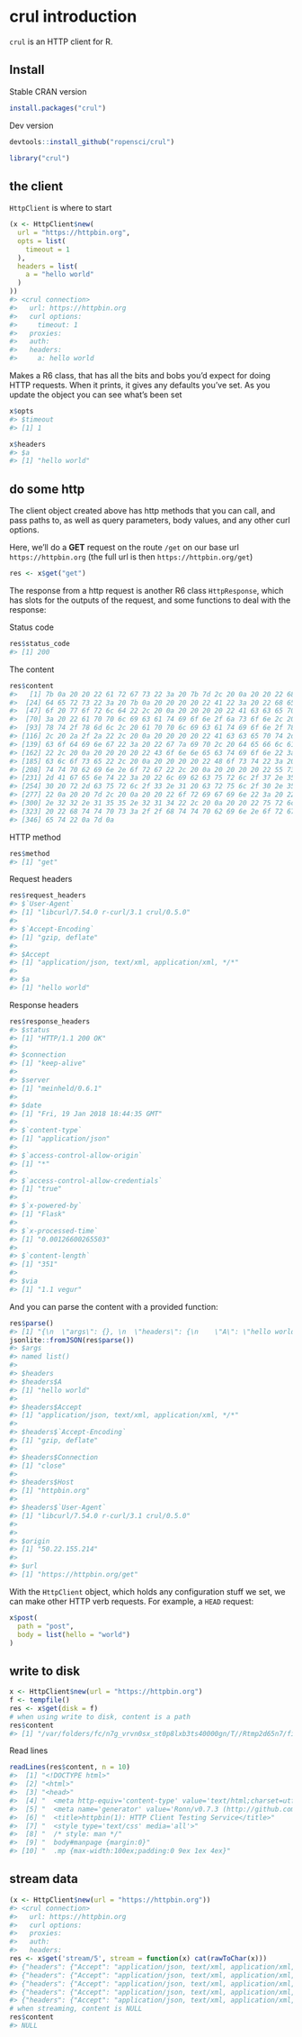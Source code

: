<!--
%\VignetteIndexEntry{crul introduction}
%\VignetteEngine{knitr::rmarkdown}
%\VignetteEncoding{UTF-8}
-->



crul introduction
=================

`crul` is an HTTP client for R.

## Install

Stable CRAN version


```r
install.packages("crul")
```

Dev version


```r
devtools::install_github("ropensci/crul")
```


```r
library("crul")
```

## the client

`HttpClient` is where to start


```r
(x <- HttpClient$new(
  url = "https://httpbin.org",
  opts = list(
    timeout = 1
  ),
  headers = list(
    a = "hello world"
  )
))
#> <crul connection> 
#>   url: https://httpbin.org
#>   curl options: 
#>     timeout: 1
#>   proxies: 
#>   auth: 
#>   headers: 
#>     a: hello world
```

Makes a R6 class, that has all the bits and bobs you'd expect for doing HTTP
requests. When it prints, it gives any defaults you've set. As you update
the object you can see what's been set


```r
x$opts
#> $timeout
#> [1] 1
```


```r
x$headers
#> $a
#> [1] "hello world"
```

## do some http

The client object created above has http methods that you can call,
and pass paths to, as well as query parameters, body values, and any other
curl options.

Here, we'll do a __GET__ request on the route `/get` on our base url
`https://httpbin.org` (the full url is then `https://httpbin.org/get`)


```r
res <- x$get("get")
```

The response from a http request is another R6 class `HttpResponse`, which
has slots for the outputs of the request, and some functions to deal with
the response:

Status code


```r
res$status_code
#> [1] 200
```

The content


```r
res$content
#>   [1] 7b 0a 20 20 22 61 72 67 73 22 3a 20 7b 7d 2c 20 0a 20 20 22 68 65 61
#>  [24] 64 65 72 73 22 3a 20 7b 0a 20 20 20 20 22 41 22 3a 20 22 68 65 6c 6c
#>  [47] 6f 20 77 6f 72 6c 64 22 2c 20 0a 20 20 20 20 22 41 63 63 65 70 74 22
#>  [70] 3a 20 22 61 70 70 6c 69 63 61 74 69 6f 6e 2f 6a 73 6f 6e 2c 20 74 65
#>  [93] 78 74 2f 78 6d 6c 2c 20 61 70 70 6c 69 63 61 74 69 6f 6e 2f 78 6d 6c
#> [116] 2c 20 2a 2f 2a 22 2c 20 0a 20 20 20 20 22 41 63 63 65 70 74 2d 45 6e
#> [139] 63 6f 64 69 6e 67 22 3a 20 22 67 7a 69 70 2c 20 64 65 66 6c 61 74 65
#> [162] 22 2c 20 0a 20 20 20 20 22 43 6f 6e 6e 65 63 74 69 6f 6e 22 3a 20 22
#> [185] 63 6c 6f 73 65 22 2c 20 0a 20 20 20 20 22 48 6f 73 74 22 3a 20 22 68
#> [208] 74 74 70 62 69 6e 2e 6f 72 67 22 2c 20 0a 20 20 20 20 22 55 73 65 72
#> [231] 2d 41 67 65 6e 74 22 3a 20 22 6c 69 62 63 75 72 6c 2f 37 2e 35 34 2e
#> [254] 30 20 72 2d 63 75 72 6c 2f 33 2e 31 20 63 72 75 6c 2f 30 2e 35 2e 30
#> [277] 22 0a 20 20 7d 2c 20 0a 20 20 22 6f 72 69 67 69 6e 22 3a 20 22 35 30
#> [300] 2e 32 32 2e 31 35 35 2e 32 31 34 22 2c 20 0a 20 20 22 75 72 6c 22 3a
#> [323] 20 22 68 74 74 70 73 3a 2f 2f 68 74 74 70 62 69 6e 2e 6f 72 67 2f 67
#> [346] 65 74 22 0a 7d 0a
```

HTTP method


```r
res$method
#> [1] "get"
```

Request headers


```r
res$request_headers
#> $`User-Agent`
#> [1] "libcurl/7.54.0 r-curl/3.1 crul/0.5.0"
#> 
#> $`Accept-Encoding`
#> [1] "gzip, deflate"
#> 
#> $Accept
#> [1] "application/json, text/xml, application/xml, */*"
#> 
#> $a
#> [1] "hello world"
```

Response headers


```r
res$response_headers
#> $status
#> [1] "HTTP/1.1 200 OK"
#> 
#> $connection
#> [1] "keep-alive"
#> 
#> $server
#> [1] "meinheld/0.6.1"
#> 
#> $date
#> [1] "Fri, 19 Jan 2018 18:44:35 GMT"
#> 
#> $`content-type`
#> [1] "application/json"
#> 
#> $`access-control-allow-origin`
#> [1] "*"
#> 
#> $`access-control-allow-credentials`
#> [1] "true"
#> 
#> $`x-powered-by`
#> [1] "Flask"
#> 
#> $`x-processed-time`
#> [1] "0.00126600265503"
#> 
#> $`content-length`
#> [1] "351"
#> 
#> $via
#> [1] "1.1 vegur"
```

And you can parse the content with a provided function:


```r
res$parse()
#> [1] "{\n  \"args\": {}, \n  \"headers\": {\n    \"A\": \"hello world\", \n    \"Accept\": \"application/json, text/xml, application/xml, */*\", \n    \"Accept-Encoding\": \"gzip, deflate\", \n    \"Connection\": \"close\", \n    \"Host\": \"httpbin.org\", \n    \"User-Agent\": \"libcurl/7.54.0 r-curl/3.1 crul/0.5.0\"\n  }, \n  \"origin\": \"50.22.155.214\", \n  \"url\": \"https://httpbin.org/get\"\n}\n"
jsonlite::fromJSON(res$parse())
#> $args
#> named list()
#> 
#> $headers
#> $headers$A
#> [1] "hello world"
#> 
#> $headers$Accept
#> [1] "application/json, text/xml, application/xml, */*"
#> 
#> $headers$`Accept-Encoding`
#> [1] "gzip, deflate"
#> 
#> $headers$Connection
#> [1] "close"
#> 
#> $headers$Host
#> [1] "httpbin.org"
#> 
#> $headers$`User-Agent`
#> [1] "libcurl/7.54.0 r-curl/3.1 crul/0.5.0"
#> 
#> 
#> $origin
#> [1] "50.22.155.214"
#> 
#> $url
#> [1] "https://httpbin.org/get"
```

With the `HttpClient` object, which holds any configuration stuff
we set, we can make other HTTP verb requests. For example, a `HEAD`
request:


```r
x$post(
  path = "post", 
  body = list(hello = "world")
)
```


## write to disk


```r
x <- HttpClient$new(url = "https://httpbin.org")
f <- tempfile()
res <- x$get(disk = f)
# when using write to disk, content is a path
res$content 
#> [1] "/var/folders/fc/n7g_vrvn0sx_st0p8lxb3ts40000gn/T//Rtmp2d65n7/file58e3155bfa5b"
```

Read lines


```r
readLines(res$content, n = 10)
#>  [1] "<!DOCTYPE html>"                                                                           
#>  [2] "<html>"                                                                                    
#>  [3] "<head>"                                                                                    
#>  [4] "  <meta http-equiv='content-type' value='text/html;charset=utf8'>"                         
#>  [5] "  <meta name='generator' value='Ronn/v0.7.3 (http://github.com/rtomayko/ronn/tree/0.7.3)'>"
#>  [6] "  <title>httpbin(1): HTTP Client Testing Service</title>"                                  
#>  [7] "  <style type='text/css' media='all'>"                                                     
#>  [8] "  /* style: man */"                                                                        
#>  [9] "  body#manpage {margin:0}"                                                                 
#> [10] "  .mp {max-width:100ex;padding:0 9ex 1ex 4ex}"
```

## stream data


```r
(x <- HttpClient$new(url = "https://httpbin.org"))
#> <crul connection> 
#>   url: https://httpbin.org
#>   curl options: 
#>   proxies: 
#>   auth: 
#>   headers:
res <- x$get('stream/5', stream = function(x) cat(rawToChar(x)))
#> {"headers": {"Accept": "application/json, text/xml, application/xml, */*", "Accept-Encoding": "gzip, deflate", "Host": "httpbin.org", "Connection": "close", "User-Agent": "libcurl/7.54.0 r-curl/3.1 crul/0.5.0"}, "origin": "50.22.155.214", "id": 0, "url": "https://httpbin.org/stream/5", "args": {}}
#> {"headers": {"Accept": "application/json, text/xml, application/xml, */*", "Accept-Encoding": "gzip, deflate", "Host": "httpbin.org", "Connection": "close", "User-Agent": "libcurl/7.54.0 r-curl/3.1 crul/0.5.0"}, "origin": "50.22.155.214", "id": 1, "url": "https://httpbin.org/stream/5", "args": {}}
#> {"headers": {"Accept": "application/json, text/xml, application/xml, */*", "Accept-Encoding": "gzip, deflate", "Host": "httpbin.org", "Connection": "close", "User-Agent": "libcurl/7.54.0 r-curl/3.1 crul/0.5.0"}, "origin": "50.22.155.214", "id": 2, "url": "https://httpbin.org/stream/5", "args": {}}
#> {"headers": {"Accept": "application/json, text/xml, application/xml, */*", "Accept-Encoding": "gzip, deflate", "Host": "httpbin.org", "Connection": "close", "User-Agent": "libcurl/7.54.0 r-curl/3.1 crul/0.5.0"}, "origin": "50.22.155.214", "id": 3, "url": "https://httpbin.org/stream/5", "args": {}}
#> {"headers": {"Accept": "application/json, text/xml, application/xml, */*", "Accept-Encoding": "gzip, deflate", "Host": "httpbin.org", "Connection": "close", "User-Agent": "libcurl/7.54.0 r-curl/3.1 crul/0.5.0"}, "origin": "50.22.155.214", "id": 4, "url": "https://httpbin.org/stream/5", "args": {}}
# when streaming, content is NULL
res$content 
#> NULL
```

